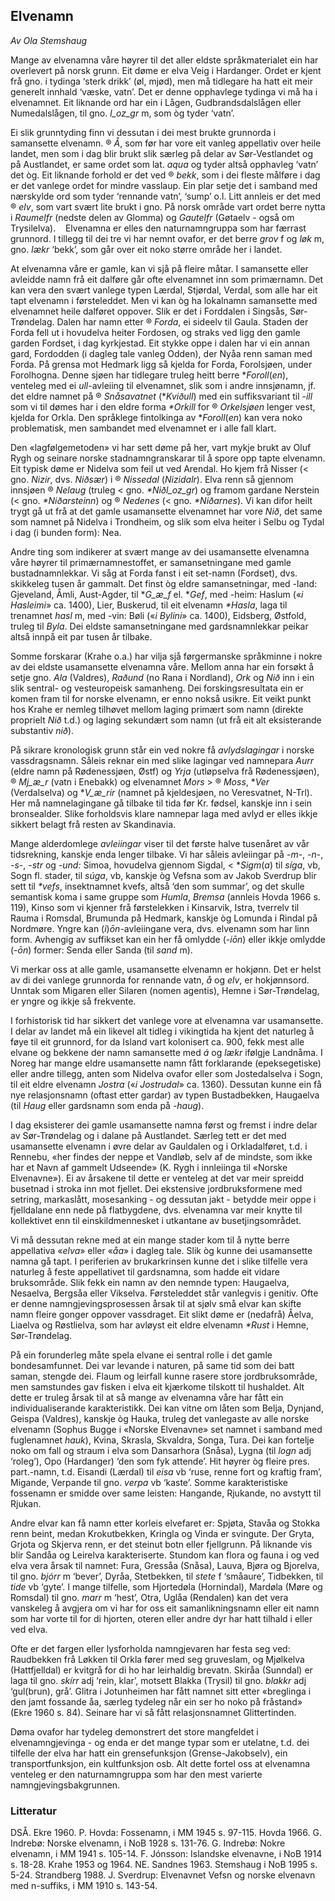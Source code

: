 ## Elvenamn

*Av Ola Stemshaug*

Mange av elvenamna våre høyrer til det aller eldste språkmaterialet ein har overlevert på norsk grunn. Eit døme er elva Veig i Hardanger. Ordet er kjent frå gno. i tydinga ‘sterk drikk’ (øl, mjød), men må tidlegare ha hatt eit meir generelt innhald ‘væske, vatn’. Det er denne opphavlege tydinga vi må ha i elvenamnet. Eit liknande ord har ein i Lågen, Gudbrandsdalslågen eller Numedalslågen, til gno. _l_oz_gr_ m, som òg tyder ‘vatn’.

Ei slik grunntyding finn vi dessutan i dei mest brukte grunnorda i samansette elvenamn. ® _Å_, som før har vore eit vanleg appellativ over heile landet, men som i dag blir brukt slik særleg på delar av Sør-Vestlandet og på Austlandet, er same ordet som lat. _aqua_ og tyder altså opphavleg ‘vatn’ det òg. Eit liknande forhold er det ved ® _bekk_, som i dei fleste målføre i dag er det vanlege ordet for mindre vasslaup. Ein plar setje det i samband med nærskylde ord som tyder ‘rennande vatn’, ‘sump’ o.l. Litt annleis er det med ® _elv_, som vart svært lite brukt i gno. På norsk område vart ordet berre nytta i _Raumelfr_ (nedste delen av Glomma) og _Gautelfr_ (Gøtaelv - også om Trysilelva).    Elvenamna er elles den naturnamngruppa som har færrast grunnord. I tillegg til dei tre vi har nemnt ovafor, er det berre _grov_ f og _løk_ m, gno. _lækr_ ‘bekk’, som går over eit noko større område her i landet.

At elvenamna våre er gamle, kan vi sjå på fleire måtar. I samansette eller avleidde namn frå eit dalføre går ofte elvenamnet inn som primærnamn. Det kan vera den svært vanlege typen Lærdal, Stjørdal, Verdal, som alle har eit tapt elvenamn i førsteleddet. Men vi kan òg ha lokalnamn samansette med elvenamnet heile dalføret oppover. Slik er det i Forddalen i Singsås, Sør-Trøndelag. Dalen har namn etter ® _Forda_, ei sideelv til Gaula. Staden der Forda fell ut i hovudelva heiter Fordosen, og straks ved ligg den gamle garden Fordset, i dag kyrkjestad. Eit stykke oppe i dalen har vi ein annan gard, Fordodden (i dagleg tale vanleg Odden), der Nyåa renn saman med Forda. På grensa mot Hedmark ligg så kjelda for Forda, Forolsjøen, under Forolhogna. Denne sjøen har tidlegare truleg heitt berre \*_Foroll_(_en_), venteleg med ei _ull_\-avleiing til elvenamnet, slik som i andre innsjønamn, jf. det eldre namnet på ® _Snåsavatnet_ (\*_Kviðull_) med ein suffiksvariant til -_ill_ som vi til dømes har i den eldre forma _\*Orkill_ for ® _Orkelsjøen_ lenger vest, kjelda for Orkla. Den språklege fintolkinga av \*_Foroll_(_en_) kan vera noko problematisk, men sambandet med elvenamnet er i alle fall klart.

Den «lagfølgemetoden» vi har sett døme på her, vart mykje brukt av Oluf Rygh og seinare norske stadnamngranskarar til å spore opp tapte elvenamn. Eit typisk døme er Nidelva som feil ut ved Arendal. Ho kjem frå Nisser (< gno. _Nizir_, dvs. _Niðsær_) i ® _Nissedal_ (_Nizidalr_). Elva renn så gjennom innsjøen ® _Nelaug_ (truleg < gno. _\*Niðl_oz_gr_) og framom gardane Nerstein (< gno. _\*Niðarsteinn_) og ® _Nedenes_ (< gno. _\*Niðarnes_). Vi kan difor heilt trygt gå ut frå at det gamle usamansette elvenamnet har vore _Nið_, det same som namnet på Nidelva i Trondheim, og slik som elva heiter i Selbu og Tydal i dag (i bunden form): Nea.

Andre ting som indikerer at svært mange av dei usamansette elvenamna våre høyrer til primærnamnestoffet, er samansetningane med gamle bustadnamnlekkar. Vi såg at Forda fanst i eit set-namn (Fordset), dvs. skikkeleg tusen år gammalt. Det finst òg eldre samansetningar, med -land: Gjeveland, Åmli, Aust-Agder, til \*_G_æ_f_ el. \*_Gef_, med -heim: Haslum («_i Hasleimi_» ca. 1400), Lier, Buskerud, til eit elvenamn _\*Hasla_, laga til trenamnet _hasl_ m, med -vin: Bøli («_i Bylini_» ca. 1400), Eidsberg, Østfold, truleg til _Byla_. Dei eldste samansetningane med gardsnamnlekkar peikar altså innpå eit par tusen år tilbake.

Somme forskarar (Krahe o.a.) har vilja sjå førgermanske språkminne i nokre av dei eldste usamansette elvenamna våre. MeIlom anna har ein forsøkt å setje gno. _Ala_ (Valdres), _Raðund_ (no Rana i Nordland), _Ork_ og _Nið_ inn i ein slik sentral- og vesteuropeisk samanheng. Dei forskingsresultata ein er komen fram til for norske elvenamn, er enno nokså usikre. Eit veikt punkt hos Krahe er nemleg tilhøvet mellom laging primært som namn (direkte proprielt _Nið_ t.d.) og laging sekundært som namn (ut frå eit alt eksisterande substantiv _nið_).

På sikrare kronologisk grunn står ein ved nokre få _avlydslagingar_ i norske vassdragsnamn. Såleis reknar ein med slike lagingar ved namnepara _Aurr_ (eldre namn på Rødenessjøen, Østf) og _Yrja_ (utløpselva frå Rødenessjøen), ® _Mj_æ_r_ (vatn i Enebakk) og elvenamnet _Mors_ > ® _Moss_, \*_Ver_ (Verdalselva) og \*_V_æ_rir_ (namnet på kjeldesjøen, no Veresvatnet, N-Trl). Her må namnelagingane gå tilbake til tida før Kr. fødsel, kanskje inn i sein bronsealder. Slike forholdsvis klare namnepar laga med avlyd er elles ikkje sikkert belagt frå resten av Skandinavia.

Mange alderdomlege _avleiingar_ viser til det første halve tusenåret av vår tidsrekning, kanskje enda lenger tilbake. Vi har såleis avleiingar på _\-m-_, _-n_\-, -_s_\-, -_str_ og _\-und:_ Simoa, hovudelva gjennom Sigdal, < \*_Sigm_(_a_) til _síga_, vb, Sogn fl. stader, til _súga_, vb, kanskje òg Vefsna som av Jakob Sverdrup blir sett til _\*vefs_, insektnamnet kvefs, altså ‘den som summar’, og det skulle semantisk koma i same gruppe som _Humla_, _Bremsa_ (annleis Hovda 1966 s. 119), Kinso som vi kjenner frå førstelekken i Kinsarvik, Istra, tverrelv til Rauma i Romsdal, Brumunda på Hedmark, kanskje òg Lomunda i Rindal på Nordmøre. Yngre kan (_i_)_ōn_\-avleiingane vera, dvs. elvenamn som har linn form. Avhengig av suffikset kan ein her få omlydde (-_iōn_) eller ikkje omlydde (-_ōn_) former: Senda eller Sanda (til _sand_ m).

Vi merkar oss at alle gamle, usamansette elvenamn er hokjønn. Det er helst av di dei vanlege grunnorda for rennande vatn, _å_ og _elv_, er hokjønnsord. Unntak som Migaren eller Silaren (nomen agentis), Hemne i Sør-Trøndelag, er yngre og ikkje så frekvente.

I forhistorisk tid har sikkert det vanlege vore at elvenamna var usamansette. I delar av landet må ein likevel alt tidleg i vikingtida ha kjent det naturleg å føye til eit grunnord, for da Island vart kolonisert ca. 900, fekk mest alle elvane og bekkene der namn samansette med _á_ og _lækr_ ifølgje Landnåma. I Noreg har mange eldre usamansette namn fått forklarande (epeksegetiske) eller andre tillegg, anten som Nidelva ovafor eller som Jostedalselva i Sogn, til eit eldre elvenamn _Jostra_ («_i Jostrudal_» ca. 1360). Dessutan kunne ein få nye relasjonsnamn (oftast etter gardar) av typen Bustadbekken, Haugaelva (til _Haug_ eller gardsnamn som enda på _\-haug_).

I dag eksisterer dei gamle usamansette namna først og fremst i indre delar av Sør-Trøndelag og i dalane på Austlandet. Særleg tett er det med usamansette elvenamn i øvre delar av Gauldalen og i Orkladalføret, t.d. i Rennebu, «her findes der neppe et Vandløb, selv af de mindste, som ikke har et Navn af gammelt Udseende» (K. Rygh i innleiinga til «Norske Elvenavne»). Ei av årsakene til dette er venteleg at det var meir spreidd busetnad i stroka inn mot fjellet. Dei ekstensive jordbruksformene med setring, markaslått, mosesanking - og dessutan jakt - betydde meir oppe i fjelldalane enn nede på flatbygdene, dvs. elvenamna var meir knytte til kollektivet enn til einskildmennesket i utkantane av busetjingsområdet.

Vi må dessutan rekne med at ein mange stader kom til å nytte berre appellativa «_elva_» eller «_åa_» i dagleg tale. Slik òg kunne dei usamansette namna gå tapt. I periferien av brukarkrinsen kunne det i slike tilfelle vera naturleg å feste appellativet til gardsnamna, som hadde eit vidare bruksområde. Slik fekk ein namn av den nemnde typen: Haugaelva, Nesaelva, Bergsåa eller Vikselva. Førsteleddet står vanlegvis i genitiv. Ofte er denne namngjevingsprosessen årsak til at sjølv små elvar kan skifte namn fleire gonger oppover vassdraget. Eit slikt døme er (nedafrå) Åelva, Liaelva og Røstlielva, som har avløyst eit eldre elvenamn _\*Rust_ i Hemne, Sør-Trøndelag.

På ein forunderleg måte spela elvane ei sentral rolle i det gamle bondesamfunnet. Dei var levande i naturen, på same tid som dei batt saman, stengde dei. Flaum og leirfall kunne rasere store jordbruksområde, men samstundes gav fisken i elva eit kjærkome tilskott til hushaldet. Alt dette er truleg årsak til at så mange av elvenamna våre har fått ein individualiserande karakteristikk. Dei kan vitne om låten som Belja, Dynjand, Geispa (Valdres), kanskje òg Hauka, truleg det vanlegaste av alle norske elvenamn (Sophus Bugge i «Norske Elvenavne» set namnet i samband med fuglenamnet _hauk_), Kvina, Skrasla, Skvaldra, Songa, Tura. Dei kan fortelje noko om fall og straum i elva som Dansarhora (Snåsa), Lygna (til _logn_ adj ‘roleg’), Opo (Hardanger) ‘den som fyk attende’. Hit høyrer òg fleire pres. part.-namn, t.d. Eisandi (Lærdal) til _eisa_ vb ‘ruse, renne fort og kraftig fram’, Migande, Verpande til gno. _verpa_ vb ‘kaste’. Somme karakteristiske fossenamn er smidde over same leisten: Hangande, Rjukande, no avstytt til Rjukan.

Andre elvar kan få namn etter korleis elvefaret er: Spjøta, Stavåa og Stokka renn beint, medan Krokutbekken, Kringla og Vinda er svingute. Der Gryta, Grjota og Skjerva renn, er det steinut botn eller fjellgrunn. På liknande vis blir Sandåa og Leirelva karakteriserte. Stundom kan flora og fauna i og ved elva vera årsak til namnet: Fura, Gressåa (Snåsa), Lauva, Bjøra og Bjorelva, til gno. _bjórr_ m ‘bever’, Dyråa, Stetbekken, til _stete_ f ‘småaure’, Tidbekken, til _tide_ vb ‘gyte’. I mange tilfelle, som Hjortedøla (Hornindal), Mardøla (Møre og Romsdal) til gno. _marr_ m ‘hest’, Otra, Uglåa (Rendalen) kan det vera vanskeleg å avgjera om vi har for oss eit samanlikningsnamn eller eit namn som har vorte til for di hjorten, oteren eller andre dyr har hatt tilhald i eller ved elva.

Ofte er det fargen eller lysforholda namngjevaren har festa seg ved: Raudbekken frå Løkken til Orkla fører med seg gruveslam, og Mjølkelva (Hattfjelldal) er kvitgrå for di ho har leirhaldig brevatn. Skiråa (Sunndal) er laga til gno. _skírr_ adj ‘rein, klar’, motsett Blakka (Trysil) til gno. _blakkr_ adj ‘gul(brun), grå’. Glitra i Jotunheimen har fått namnet sitt etter «breglinga i den jamt fossande åa, særleg tydeleg når ein ser ho noko på fråstand» (Ekre 1960 s. 84). Seinare har vi så fått relasjonsnamnet Glittertinden.

Døma ovafor har tydeleg demonstrert det store mangfeldet i elvenamngjevinga - og enda er det mange typar som er utelatne, t.d. dei tilfelle der elva har hatt ein grensefunksjon (Grense-Jakobselv), ein transportfunksjon, ein kultfunksjon osb. Alt dette fortel oss at elvenamna venteleg er den naturnamngruppa som har den mest varierte namngjevingsbakgrunnen.

### Litteratur
DSÅ. Ekre 1960. P. Hovda: Fossenamn, i MM 1945 s. 97-115. Hovda 1966. G. Indrebø: Norske elvenamn, i NoB 1928 s. 131-76. G. Indrebø: Nokre elvenamn, i MM 1941 s. 105-14. F. Jónsson: Islandske elvenavne, i NoB 1914 s. 18-28. Krahe 1953 og 1964. NE. Sandnes 1963. Stemshaug i NoB 1995 s. 5-24. Strandberg 1988. J. Sverdrup: Elvenavnet Vefsn og norske elvenavn med n-suffiks, i MM 1910 s. 143-54.